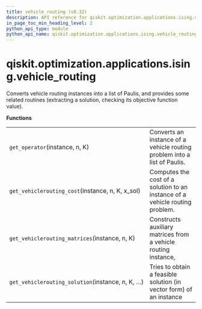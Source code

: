 ```yaml
---
title: vehicle_routing (v0.32)
description: API reference for qiskit.optimization.applications.ising.vehicle_routing in qiskit v0.32
in_page_toc_min_heading_level: 2
python_api_type: module
python_api_name: qiskit.optimization.applications.ising.vehicle_routing
---
```


<span id="module-qiskit.optimization.applications.ising.vehicle_routing" />

<span id="qiskit-optimization-applications-ising-vehicle-routing" />

# qiskit.optimization.applications.ising.vehicle\_routing

Converts vehicle routing instances into a list of Paulis, and provides some related routines (extracting a solution, checking its objective function value).

**Functions**

|                                                   |                                                                              |
| ------------------------------------------------- | ---------------------------------------------------------------------------- |
| `get_operator`(instance, n, K)                    | Converts an instance of a vehicle routing problem into a list of Paulis.     |
| `get_vehiclerouting_cost`(instance, n, K, x\_sol) | Computes the cost of a solution to an instance of a vehicle routing problem. |
| `get_vehiclerouting_matrices`(instance, n, K)     | Constructs auxiliary matrices from a vehicle routing instance,               |
| `get_vehiclerouting_solution`(instance, n, K, …)  | Tries to obtain a feasible solution (in vector form) of an instance          |

